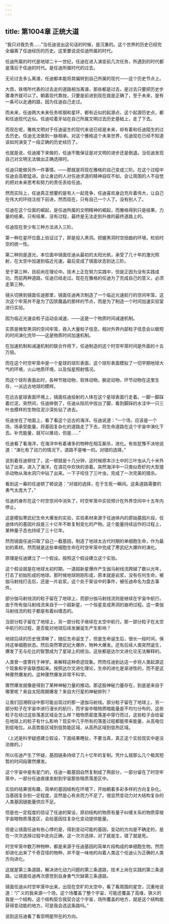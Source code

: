 ```yaml
---
---
---
```

title: 第1004章 正统大道
---



“我只对我负责……”当任迪说出这句话的时候，是沉重的。这个世界的历史已经完全偏离了任迪经历的历史。这里要说说任迪所属的时代。

任迪所属的时代是地球二十一世纪，任迪在进入演变前几次任务，所遇到的时代都是落后于任迪的时代。是任迪所属时代的过去。

无论过去多么离谱，任迪都本能将其偏转到自己所属的现代——这个历史节点上。

大昂，铁塔所代表的过去走的道路相当离谱，那些都是过去，是过去只要把历史步骤凑齐就可以了。朝着现代靠拢，只要是前进到现在就是正确了，至于未来，是有一条可以走通的路，因为任迪自己走过。

而未来，任迪两大未来任务核钢和星环，都有近似的起源点，这个起源历史点，都和任迪现代近似。任迪咬着牙站在自己所属文明过去历史基础上，走了下去。

而现在呢，雅格文明对于任迪诞生的现代来说已经是未来，却有着和任迪陌生的过去历史。任迪无法做到一脉相承。对这个雅格这个未来世界，任迪现在已经不知道该如何演变了一段正确的历史经历了。

也就是说，任迪接下来做的，任迪不敢保证是对文明的进步还是倒退。当任迪发现自己对文明无法做出正确选择时。

任迪只能做另外一件事情。——那就是将现在雅格的自己变成三阶。在这个过程中任迪会高歌猛进。会让身边的人对任迪求道的精神自叹不如，会让周围的人不自觉的把对未来思考和努力的责任丢给任迪。

然而实际上，任迪真正想要的是有人一起竞争，任迪喜欢身边充斥着伟大，让自己在伟大的环绕注视下前进，然而现在，只有自己一个人了。没有别人了。

任迪在这个位面的崛起，是任迪所属的文明精神的崛起，而雅格得到只是结果，力量的结果。只有结果，没有过程，最终是无法走到升维的最终道路上的。

任迪现在至少有三种方法进入三阶。

第一种在星环位面上验证过了，即是投入黑洞。把握黑洞时空扭曲的环境，检验时空的统一性。

第二种则是逐光，本位面中镜面任迪从最初的太阳光帆，承受了几十年的激光照射，在太空中加速到临近光速。最后变成了镜面状态到达三阶。

至于第三种，目前尚在理论中。技术上正在努力实践中，但是正因为没有实践成功，而前两种道路，任迪已经走过。现在在雅格的任迪为了完成自己的意义，必须走第三种。

镜头切换到镜面任迪那里，镜面任迪再次制造了一个临近光速航行的空间牢笼，这次这个牢笼并不是为了囚禁魔晶的那样的节点，而是为了制造一个时间加速实验室进行实验。

因为临近光速会粒子运动会减速，——这是一个物质时间减速机制。

实质是微型黑洞的空间牢笼，吞入大量粒子信息，相对外界内部粒子信息会以极短的时间演化完毕——这是物质时间加速机制。

在加速机制和减速机制的联合作用下，任迪制造的这个时空牢笼时间是外面的十五万倍。

而在这个时空牢笼中是一个星球的球形表面，这个球形表面模拟了一切早期地球大气的环境，火山地质环境，以及恒星照射情况。

而这个球形表面此时，各种节肢动物，软体动物，腕足动物，环节动物在这里生存，一派远古地球的模样。

在远古星球表面环境上，镜面任迪投射的人体在这个星球表面行走着。一脚一脚踩着烂泥，突然间，任迪摔倒了，任迪从陷坑中拔出了脚，看到脚踩的水洼中一只三叶虫模样的生物往泥沙深处钻了进去。

任迪坐在了地面上，看了看这个远古的海洋。任迪说道：“一个场，应该是一个场，场承受能量，将基因复杂化的道路走了下去，将生命道路在这个宇宙中演化下去。补充能量，就可以推动，但是……”

任迪看了看海洋，在海洋中有着诸多的物种在相互厮杀，进化。有些犹豫不决地说道：“演化有了动力的情况下，道路不是唯一的。对错的选择。”

说到着任迪顿住了，这一顿就是十几分钟，这时候原本沙土中的三叶虫从几十米外钻了出来，进入了海洋，在浪花中欢快的游着。突然海洋中一只类似奇虾的大型猎杀动物从海水洞穴中钻了出来。一下子咬住了三叶虫，完成了一次完美的猎杀。

看到这一幕的任迪顿了顿说道：“对错的选择，在于生死一瞬间。这条道路需要的勇气太庞大了。”

任迪的身形在这个时空空间中消失了，时空牢笼中实验预计在外界空间中十五年内停止。

这是模拟寒武纪生命大爆发的实验，实验素材来源于任迪体内的原始基因片段，任迪体内的基因片段是三十亿年不断复制变化的产物。这个能量持续运作的过程上，某种量子态也持续了三十亿年。

然而镜面任迪只取了自己一截基因，制造了地球太古代时期的单细胞生命，作为最初的素材。然而就是这些单细胞生命在时空牢笼中完成了寒武纪大爆炸的演化。

原理是任迪建立了一个假设。按照这个假设建立这个实验。

这个假设就是在地球太初时期，一道超新星爆炸产生伽马射线流跨越了数以光年，打击了初始形成的地球。那时候地球刚刚形成，原本就是岩浆，没有任何生命，被伽马射线打击后，还是一片岩浆。这个处于架设中的事件，被任迪命名为盘古事件。

部分伽马射线流的粒子留在了地球上，而部分伽马射线流则是继续在宇宙中航行。由于所有伽马射线流来自于一个超新星，一个恒星变成黑洞的崩坍过程。这一束伽马射线流的粒子都是有着纠缠态的。

当部分粒子留在了地球上，另一部分粒子继续在太空中航行。那一部分粒子在太空中航行的过程，是否能对地球后续发展诞生产生影响？

地球后续的历史很清晰了，随后生命诞生了，但是生命诞生后，很长一段时间，保持这单细胞状态。然后突然寒武纪大爆炸，物种大爆发。还有后续人类突然诞生，爆发了无与伦比的智慧成为了星球上的统治。这些都是达尔文进化论无法解释的。

人类曾一度寄托于神学。来解释这种奇迹现象。然而任迪到达这一步将人类起源这个现象和宇宙联想起来。按照达尔文进化理论，生命的进化是渐进性的，而不是这种骤然爆发的。这种骤然爆发非常不科学。

骤然爆发就像是得到了某种神秘力量的推动。那这股神秘力量存在，到底是来自于哪里呢？来自太阳周期爆发？来自大行星的神秘排列？

让我们回溯假设中那可能出现过的那一道伽马射线。部分粒子留在了地球上，另一部分粒子在宇宙中进行漫长的航行，而宇宙中暗物质暗能量是不均匀分布的，这些粒子在经过这些落差区域会怎么样？暗物质密度落差中穿行而过，这些粒子会给留在地球上的粒子有什么影响？现实中几乎所有的落差过程都能带来能量，从高电位到低电位。从高势能区域到低势能区域，从高热区域到低热区域。

（上述是科学疑惑建立假设，下面结果瞎扯，不要当真，真正这个实验现实中是没法做的。）

所以任迪产生了怀疑，基因链条持续了几十亿年的复制。凭什么就那么几个极其短暂的时间段骤然爆发。

这个宇宙中是有星门的，任迪一截基因自然复制成了两部分，一部分留在了时空牢笼中，一部分任迪直接发射到宇宙那些暗质落差区中。

实验的结果很有趣，简单的基因结构在环境下，开始朝着多彩多样的方向复杂化。当基因复杂到一定程度，显然是心有余而力不足了。很显然变动力对大结构复杂的人类基因链能量供应不足。

但是也一定程度的验证了任迪的架设，原初结构的物质有量子纠缠关系的物质穿梭宇宙暗物质落差区，会给基因往复杂化变动提供能量。

但是让镜面任迪有些心悸的是，得到变动可能的基因，变动的方向是不确定的，是在一次次选择过程中走向正确，这一次次选择，对了就是生，错了就是死。

时空牢笼中数万种物种，都是来源于任迪基因的简单片段构成的单细胞生物。然而却进化出来了千奇百怪的物种，并不是一味地的向着人类这个任迪认为正确的人类方向进化。

这就是第三条道路，解决进化动力问题的第三条道路，技术上尚在实践的第三条道路。让镜面任迪再次感觉到自身勇气欠缺第三条道路。

镜面任迪从时空牢笼中出来，出现在空旷的太空中，看了看周围的星空，沉重地说道：“广义的我来源一个场，这个场覆盖了整个宇宙，可能还覆盖了高维，狭义的我是一个结构，这个结构契合我契合这个宇宙，场所覆盖的地方，就是这个结构能获得变动能的地方。可是我会选这条路吗。”

说到这任迪看了看崇明星所在的方向。
